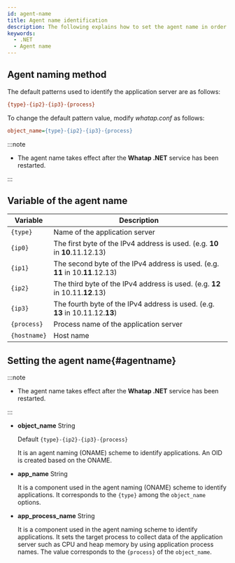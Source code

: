 ```yaml
---
id: agent-name
title: Agent name identification
description: The following explains how to set the agent name in order to identify the monitoring target.
keywords:
  - .NET
  - Agent name
---
```



<Apmnamedescription />

## Agent naming method

The default patterns used to identify the application server are as follows:

```ini title='Default pattern'
{type}-{ip2}-{ip3}-{process}
```

To change the default pattern value, modify *whatap.conf* as follows:

```ini title='whatap.conf'
object_name={type}-{ip2}-{ip3}-{process}
```

:::note

- The agent name takes effect after the **Whatap .NET** service has been restarted. 

:::

## Variable of the agent name

| Variable       | Description                                                                      |
| -------------- | -------------------------------------------------------------------------------- |
| `{type}`       | Name of the application server                                                   |
| `{ip0}`        | The first byte of the IPv4 address is used. (e.g. **10** in **10**.11.12.13)     |
| `{ip1}`        | The second byte of the IPv4 address is used. (e.g. **11** in 10.**11**.12.13)    |
| `{ip2}`        | The third byte of the IPv4 address is used. (e.g. **12** in 10.11.**12**.13)     |
| `{ip3}`        | The fourth byte of the IPv4 address is used. (e.g. **13** in 10.11.12.**13**)    |
| `{process}`    | Process name of the application server                                           |
| `{hostname}`   | Host name                                                                        |

## Setting the agent name{#agentname}

:::note

- The agent name takes effect after the **Whatap .NET** service has been restarted.

:::

- **object_name** <span class='type'>String</span>

  Default `{type}-{ip2}-{ip3}-{process}`

  It is an agent naming (ONAME) scheme to identify applications. An OID is created based on the ONAME.

- **app_name** <span class='type'>String</span>

  It is a component used in the agent naming (ONAME) scheme to identify applications. It corresponds to the `{type}` among the `object_name` options.

- **app_process_name** <span class='type'>String</span>

  It is a component used in the agent naming scheme to identify applications. It sets the target process to collect data of the application server such as CPU and heap memory by using application process names. The value corresponds to the `{process}` of the `object_name`.

<OkindNodename />
